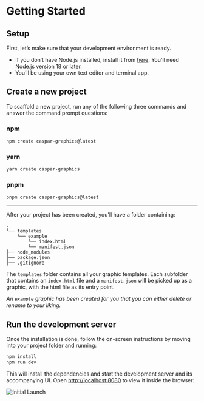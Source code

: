 # Getting Started


## Setup

First, let’s make sure that your development environment is ready.

- If you don’t have Node.js installed, install it from [here](https://nodejs.org/en/). You’ll need Node.js version 18 or later.
- You’ll be using your own text editor and terminal app.


## Create a new project

To scaffold a new project, run any of the following three commands and answer the command prompt questions:

### npm

```bash
npm create caspar-graphics@latest
```

### yarn

```bash
yarn create caspar-graphics
```

### pnpm

```bash
pnpm create caspar-graphics@latest
```

--- 

After your project has been created, you'll have a folder containing:

```
.
└── templates
    └── example
        └── index.html
        └── manifest.json
├── node_modules
├── package.json
├── .gitignore
```

The `templates` folder contains all your graphic templates. Each subfolder that contains an 
`index.html` file and a `manifest.json` will be picked up as a graphic, with the html file as its entry point. 

*An `example` graphic has been created for you that you can either delete or rename to your liking.*

 
## Run the development server

Once the installation is done, follow the on-screen instructions by moving into your project folder and running:

```bash
npm install
npm run dev  
```


This will install the dependencies and start the development server and its accompanying UI. Open [http://localhost:8080](http://localhost:8080) to view it inside the browser:

![Initial Launch](/initial-launch.jpg)


